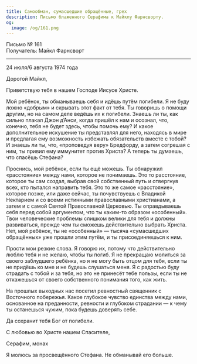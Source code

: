 ```yaml
---
title: Самообман, сумасшедшие обращённые, грех
description: Письмо блаженного Серафима к Майклу Фарнсворту.
og:
  image: /og/161.png
---
```


<div style={{textAlign:'right', fontFamily:'monospace'}}>Письмо № 161</div>
<div style={{textAlign:'left', fontFamily:'monospace'}}>Получатель: Майкл Фарнсворт</div>

---

24 июля/6 августа 1974 года

Дорогой Майкл,

Приветствую тебя в нашем Господе Иисусе Христе.

Мой ребёнок, ты обманываешь себя и идёшь путём погибели. Я не буду ложно «добрым» и скрывать этот факт от тебя. Ты говоришь о помощи другим, но на самом деле ведёшь их к погибели. Знаешь ли ты, как сильно плакал Джон д’Анси, когда пришёл к нам и осознал, что, конечно, тебя не будет здесь, чтобы помочь ему? И какое дополнительное искушение ты представлял для него, находясь в мире и предлагая ему возможность избежать обязательств вместе с тобой? И знаешь ли ты, что, «проповедуя веру» Бредфорду, а затем согрешая с ним, ты привил ему иммунитет против Христа? А теперь ты думаешь, что спасёшь Стефана?

Проснись, мой ребёнок, если ты ещё можешь. Ты обнаружил «расстояние» между нами, которое не понимаешь. Это то расстояние, которое ты сам создал, выбрав свой собственный путь и отвергнув всех, кто пытался направить тебя. Это то же самое «расстояние», которое позже, или даже сейчас, ты почувствуешь с Владикой Нектарием и со всеми истинными православными христианами, а затем и с самой Святой Православной Церковью. Ты оправдываешь себя перед собой аргументом, что ты каким-то образом «особенный». Твои человеческие проблемы слишком велики для тебя и должны развиваться, прежде чем ты сможешь действительно выбрать Христа. Нет, мой ребёнок, ты не «особенный» — тысяча «сумасшедших обращённых» уже прошли этим путём, и ты присоединяешься к ним.

Прости мои резкие слова. Я говорю их, потому что действительно люблю тебя и не желаю, чтобы ты погиб. Я не прекращаю молиться за своего заблудшего ребёнка, но я не могу быть отцом для тебя, если ты не придёшь ко мне и не будешь слушаться меня. Я с радостью буду страдать с тобой и за тебя, но это не принесёт тебе пользы, если ты не откажешься от своего собственного понимания того, как жить.

На прошлых выходных нас посетил ревностный священник с Восточного побережья. Какое глубокое чувство единства между нами, основанное на преданности, ревности и глубоком страдании — к чему ты останешься чужим, пока будешь доверять себе.

Да сохранит тебя Бог от погибели.

С любовью во Христе нашем Спасителе,

Серафим, монах

Я молюсь за просвещённого Стефана. Не обманывай его больше.
